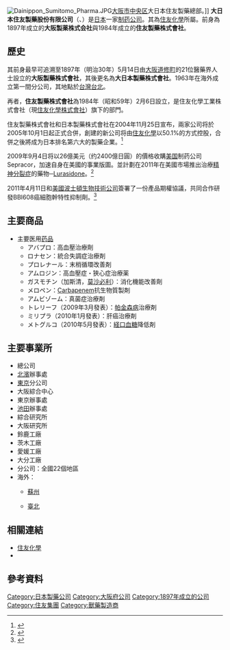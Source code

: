 {{Infobox_Company
| company_name = 大日本住友製藥株式会社
| company_name_en = Sumitomo Dainippon Pharma Co., Ltd.
| company_logo = Sumitomo Dainippon Pharma.svg| company_type = [[株式会社|株式会社]]
| original_text = {{lang|ja|大日本住友製薬株式会社}}
| original_spelling ={{lang|ja|だいにっぽんすみともせいやく}}
| company_slogan =
| market_information =
| abbreviated_name =
| foundation = 大日本製藥1897年5月14日<br/>住友製藥1984年2月6日<br/>合併2005年10月1日
| location = {{flagicon|Japan}} [[大阪府|大阪府]][[大阪市|大阪市]][[中央區_(大阪市)|中央区]]道修町二丁目6番8号
| zip_code = 〒541-0045
| telephone_no =
| key_people = [[代表董事|代表取締役]][[董事長|会長]]宮武健次郎<br />代表取締役[[總經理|社長]]多田正世
| industry =
| products = 醫薬品、臨床檢査藥、醫療機器、動物用醫薬品<br/>食品添加物、工業薬品、其他化學製品的製造
| capital = 224億円（2009年3月末現在）
| revenue = 3,0637.00億日圓（2010年，全體營收）
| operating_income =
| profit =
| total_asset = 6,267億43百万円（2010年3月31日現在）
| net_asset =
| market_value =
| num_employees = 7,407名（2010年3月31日現在）
| P/E ratio =
| earnings per share =
| Net asset value =
| accounting_period = 每年3月31日
| parent =
| major_shareholder = [[住友化學|住友化學]]50.12%<br/> [[稲畑産業|稲畑産業]]6.86% <br/>（2010年3月31日現在）
| subsid = DSP五協フード＆ケミカル株式会社
| homepage = http://www.ds-pharma.co.jp/
| width = 300
}}
[[File:Dainippon_Sumitomo_Pharma.JPG|thumb]][[大阪市|大阪市]][[中央區_(大阪市)|中央区]]大日本住友製藥總部。]]
'''大日本住友製藥股份有限公司'''（{{lang-ja|大日本住友製薬株式会社}}、{{lang-en|Sumitomo Dainippon Pharma Co., Ltd.}}）是[[日本|日本]]一家[[制药|制药]][[株式会社|公司]]。其為[[住友化學|住友化學]]所屬。前身為1897年成立的'''大阪製薬株式会社'''與1984年成立的'''住友製藥株式會社'''。

==歷史==
其前身最早可追溯至1897年（明治30年）5月14日由[[大阪市|大阪]][[道修町|道修町]]的21位醫藥界人士設立的'''大阪製藥株式會社'''，其後更名為'''大日本製藥株式會社'''。1963年在海外成立第一間分公司，其地點於[[台灣|台灣]][[台北|台北]]。

再者，'''住友製藥株式會社'''為1984年（昭和59年）2月6日設立，是住友化學工業株式會社（現[[住友化學|住友化學株式會社]]）旗下的部門。

住友製藥株式會社和日本製藥株式會社在2004年11月25日宣布，兩家公司将於2005年10月1日起正式合併，創建的新公司将由[[住友化學|住友化學]]以50.1%的方式控股，合併之後將成为日本排名第六大的製藥企業。<ref>{{cite news|url=http://www.tcm120.com/swyydt/qydt/qydt_041201_3.asp|title=住友及大日本製藥将於明年合併|author=|date=2004年12月1日|accessdate=2004-12-01|archive-date=2004-12-13|archive-url=https://web.archive.org/web/20041213004554/http://tcm120.com/swyydt/qydt/qydt_041201_3.asp|dead-url=yes}}</ref>

2009年9月4日将以26億美元（约2400億日圓）的價格收購[[美国|美国]]制药公司Sepracor，加速自身在美國的事業版圖。並計劃在2011年在美國市場推出治療[[精神分裂症|精神分裂症]]的藥物─[[Lurasidone|Lurasidone]]。<ref>{{cite news|url=http://www.btimesusa.com/a-20090904-60/1252049451|title=大日本住友製藥擬進軍美國市場求生存|publisher=[[財經日報|財經日報]]|author=|date=2009年9月14日|accessdate=2009-09-14|archive-date=2009-09-14|archive-url=https://web.archive.org/web/20090914062804/http://www.btimesusa.com/a-20090904-60/1252049451|dead-url=yes}}</ref>

2011年4月11日和[[美國|美國]][[波士頓生物技術公司|波士頓生物技術公司]]簽署了一份產品期權協議，共同合作研發BBI608癌細胞幹特性抑制劑。<ref>{{cite news|url=http://news.pchome.com.tw/internation/xpm/20110411/index-13025323209960260011.html |title= 大日本住友制藥會社和美國波士頓生物技術公司研發抗癌藥物|publisher= [[美通社|美通社]] |author= |date=2011年4月11日 |accessdate=2011-04-11}}</ref>

==主要商品==
*主要医用[[药品|药品]]
**アバプロ：高血壓治療劑
**ロナセン：統合失調症治療剤
**プロレナール：末梢循環改善剤
**アムロジン：高血壓症・狹心症治療薬
**ガスモチン（加斯清，[[莫沙必利|莫沙必利]]）：消化機能改善劑
**メロペン：[[Carbapenem|Carbapenem]]抗生物質製剤
**アムビゾーム：真菌症治療剤
**トレリーフ（2009年3月發表）：[[帕金森病|帕金森病]]治療剤
**ミリプラ（2010年1月發表）：肝癌治療剤
**メトグルコ（2010年5月發表）：[[経口血糖|経口血糖]]降低剤

==主要事業所==
* 總公司
* [[北濱|北濱]]辦事處
* [[東京|東京]]分公司
* 大阪綜合中心
* 東京辦事處
* [[池田|池田]]辦事處
* 綜合研究所
* 大阪研究所
* 鈴鹿工廠
* 茨木工廠
* 愛媛工廠
* 大分工廠
* 分公司：全國22個地區
* 海外：
**{{CHN}}[[蘇州|蘇州]]
**{{ROC}}[[臺北|臺北]]

==相關連結==
*[[住友化學|住友化學]]
*{{link-ja|日本企業一覽表(醫藥品)|日本の企業一覧 (医薬品)}}

==參考資料==
{{reflist}}

{{日經平均指數}}

{{DEFAULTSORT:Dainippon Sumitomo Seiyaku}}
[[Category:日本製藥公司|Category:日本製藥公司]]
[[Category:大阪府公司|Category:大阪府公司]]
[[Category:1897年成立的公司|Category:1897年成立的公司]]
[[Category:住友集團|Category:住友集團]]
[[Category:獸藥製造商|Category:獸藥製造商]]